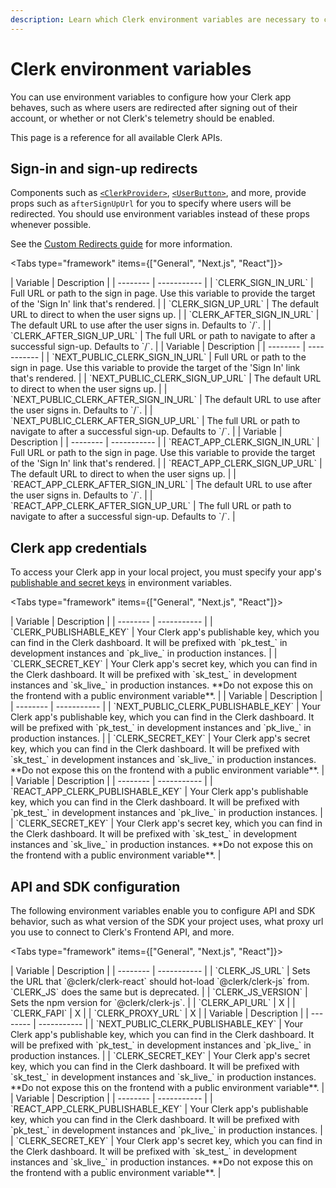 ```yaml
---
description: Learn which Clerk environment variables are necessary to configure your projects.
---
```


# Clerk environment variables

You can use environment variables to configure how your Clerk app behaves, such as where users are redirected after signing out of their account, or whether or not Clerk's telemetry should be enabled.

This page is a reference for all available Clerk APIs.

## Sign-in and sign-up redirects

Components such as [`<ClerkProvider>`](), [`<UserButton>`](), and more, provide props such as `afterSignUpUrl` for you to specify where users will be redirected. You should use environment variables instead of these props whenever possible.

See the [Custom Redirects guide]() for more information.

<Tabs type="framework" items={["General", "Next.js", "React"]}>

  <Tab>
  | Variable | Description |
  | -------- | ----------- |
  | `CLERK_SIGN_IN_URL` | Full URL or path to the sign in page. Use this variable to provide the target of the 'Sign In' link that's rendered. |
  | `CLERK_SIGN_UP_URL` | The default URL to direct to when the user signs up. |
  | `CLERK_AFTER_SIGN_IN_URL` | The default URL to use after the user signs in. Defaults to `/`. |
  | `CLERK_AFTER_SIGN_UP_URL` | The full URL or path to navigate to after a successful sign-up. Defaults to `/`. |
  </Tab>
  <Tab>
  | Variable | Description |
  | -------- | ----------- |
  | `NEXT_PUBLIC_CLERK_SIGN_IN_URL` | Full URL or path to the sign in page. Use this variable to provide the target of the 'Sign In' link that's rendered. |
  | `NEXT_PUBLIC_CLERK_SIGN_UP_URL` | The default URL to direct to when the user signs up. |
  | `NEXT_PUBLIC_CLERK_AFTER_SIGN_IN_URL` | The default URL to use after the user signs in. Defaults to `/`. |
  | `NEXT_PUBLIC_CLERK_AFTER_SIGN_UP_URL` | The full URL or path to navigate to after a successful sign-up. Defaults to `/`. |
  </Tab>
  <Tab>
  | Variable | Description |
  | -------- | ----------- |
  | `REACT_APP_CLERK_SIGN_IN_URL` | Full URL or path to the sign in page. Use this variable to provide the target of the 'Sign In' link that's rendered. |
  | `REACT_APP_CLERK_SIGN_UP_URL` | The default URL to direct to when the user signs up. |
  | `REACT_APP_CLERK_AFTER_SIGN_IN_URL` | The default URL to use after the user signs in. Defaults to `/`. |
  | `REACT_APP_CLERK_AFTER_SIGN_UP_URL` | The full URL or path to navigate to after a successful sign-up. Defaults to `/`. |
  </Tab>

</Tabs>

## Clerk app credentials

To access your Clerk app in your local project, you must specify your app's [publishable and secret keys](/docs/upgrade-guides/api-keys#publishable-and-secret-keys) in environment variables.

<Tabs type="framework" items={["General", "Next.js", "React"]}>

  <Tab>
  | Variable | Description |
  | -------- | ----------- |
  | `CLERK_PUBLISHABLE_KEY` | Your Clerk app's publishable key, which you can find in the Clerk dashboard. It will be prefixed with `pk_test_` in development instances and `pk_live_` in production instances. |
  | `CLERK_SECRET_KEY` | Your Clerk app's secret key, which you can find in the Clerk dashboard. It will be prefixed with `sk_test_` in development instances and `sk_live_` in production instances. **Do not expose this on the frontend with a public environment variable**. |
  </Tab>
  <Tab>
  | Variable | Description |
  | -------- | ----------- |
  | `NEXT_PUBLIC_CLERK_PUBLISHABLE_KEY` | Your Clerk app's publishable key, which you can find in the Clerk dashboard. It will be prefixed with `pk_test_` in development instances and `pk_live_` in production instances. |
  | `CLERK_SECRET_KEY` | Your Clerk app's secret key, which you can find in the Clerk dashboard. It will be prefixed with `sk_test_` in development instances and `sk_live_` in production instances. **Do not expose this on the frontend with a public environment variable**. |
  </Tab>
  <Tab>
  | Variable | Description |
  | -------- | ----------- |
  | `REACT_APP_CLERK_PUBLISHABLE_KEY` | Your Clerk app's publishable key, which you can find in the Clerk dashboard. It will be prefixed with `pk_test_` in development instances and `pk_live_` in production instances. |
  | `CLERK_SECRET_KEY` | Your Clerk app's secret key, which you can find in the Clerk dashboard. It will be prefixed with `sk_test_` in development instances and `sk_live_` in production instances. **Do not expose this on the frontend with a public environment variable**. |
  </Tab>

</Tabs>

## API and SDK configuration

The following environment variables enable you to configure API and SDK behavior, such as what version of the SDK your project uses, what proxy url you use to connect to Clerk's Frontend API, and more. 

<Tabs type="framework" items={["General", "Next.js", "React"]}>

  <Tab>
  | Variable | Description |
  | -------- | ----------- |
  | `CLERK_JS_URL` | Sets the URL that `@clerk/clerk-react` should hot-load `@clerk/clerk-js` from. `CLERK_JS` does the same but is deprecated. |
  | `CLERK_JS_VERSION` | Sets the npm version for `@clerk/clerk-js`. |
  | `CLERK_API_URL` | X |
  | `CLERK_FAPI` | X |
  | `CLERK_PROXY_URL` | X |
  </Tab>
  <Tab>
  | Variable | Description |
  | -------- | ----------- |
  | `NEXT_PUBLIC_CLERK_PUBLISHABLE_KEY` | Your Clerk app's publishable key, which you can find in the Clerk dashboard. It will be prefixed with `pk_test_` in development instances and `pk_live_` in production instances. |
  | `CLERK_SECRET_KEY` | Your Clerk app's secret key, which you can find in the Clerk dashboard. It will be prefixed with `sk_test_` in development instances and `sk_live_` in production instances. **Do not expose this on the frontend with a public environment variable**. |
  </Tab>
  <Tab>
  | Variable | Description |
  | -------- | ----------- |
  | `REACT_APP_CLERK_PUBLISHABLE_KEY` | Your Clerk app's publishable key, which you can find in the Clerk dashboard. It will be prefixed with `pk_test_` in development instances and `pk_live_` in production instances. |
  | `CLERK_SECRET_KEY` | Your Clerk app's secret key, which you can find in the Clerk dashboard. It will be prefixed with `sk_test_` in development instances and `sk_live_` in production instances. **Do not expose this on the frontend with a public environment variable**. |
  </Tab>

</Tabs>






